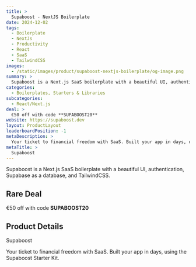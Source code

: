 ```yaml
---
title: >
  Supaboost - NextJS Boilerplate
date: 2024-12-02
tags:
  - Boilerplate
  - NextJs
  - Productivity
  - React
  - SaaS
  - TailwindCSS
images:
  - /static/images/product/supaboost-nextjs-boilerplate/og-image.png
summary: >
  Supaboost is a Next.js SaaS boilerplate with a beautiful UI, authentication, Supabase as a database, and TailwindCSS.
categories:
  - Boilerplates, Starters & Libraries
subcategories:
  - React/Next.js
deal: >
  €50 off with code **SUPABOOST20**
website: https://supaboost.dev
layout: ProductLayout
leaderboardPosition: -1
metaDescription: >
  Your ticket to financial freedom with SaaS. Built your app in days, using the Supaboost Starter Kit.
metaTitle: >
  Supaboost
---
```

Supaboost is a Next.js SaaS boilerplate with a beautiful UI, authentication, Supabase as a database, and TailwindCSS.

## Rare Deal

€50 off with code **SUPABOOST20**

## Product Details

Supaboost

Your ticket to financial freedom with SaaS. Built your app in days, using the Supaboost Starter Kit.
